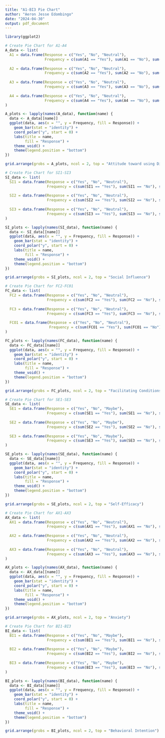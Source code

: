 ```yaml
---
title: "A1-BI3 Pie Chart"
author: "Aeron Jesse Edombingo"
date: "2024-04-30"
output: pdf_document
---
```


```r
library(ggplot2)
```



```r
# Create Pie Chart for A1-A4
A_data <- list(
  A1 = data.frame(Response = c("Yes", "No", "Neutral"),
                  Frequency = c(sum(A1 == "Yes"), sum(A1 == "No"), sum(A1 == "Neutral"))),
  
  A2 = data.frame(Response = c("Yes", "No", "Neutral"),
                  Frequency = c(sum(A2 == "Yes"), sum(A2 == "No"), sum(A2 == "Neutral"))),
  
  A3 = data.frame(Response = c("Yes", "No", "Neutral"),
                  Frequency = c(sum(A3 == "Yes"), sum(A3 == "No"), sum(A3 == "Neutral"))),
  
  A4 = data.frame(Response = c("Yes", "No", "Neutral"),
                  Frequency = c(sum(A4 == "Yes"), sum(A4 == "No"), sum(A4 == "Neutral")))
)

A_plots <- lapply(names(A_data), function(name) {
  data <- A_data[[name]]
  ggplot(data, aes(x = "", y = Frequency, fill = Response)) +
    geom_bar(stat = "identity") +
    coord_polar("y", start = 0) +
    labs(title = name,
         fill = "Response") +
    theme_void() +
    theme(legend.position = "bottom")
})

grid.arrange(grobs = A_plots, ncol = 2, top = "Attitude toward using Digital Music Streaming Platform")

# Create Pie Chart for SI1-SI3
SI_data <- list(
  SI1 = data.frame(Response = c("Yes", "No", "Neutral"),
                   Frequency = c(sum(SI1 == "Yes"), sum(SI1 == "No"), sum(SI1 == "Neutral"))),
  
  SI2 = data.frame(Response = c("Yes", "No", "Neutral"),
                   Frequency = c(sum(SI2 == "Yes"), sum(SI2 == "No"), sum(SI2 == "Neutral"))),
  
  SI3 = data.frame(Response = c("Yes", "No", "Neutral"),
                   Frequency = c(sum(SI3 == "Yes"), sum(SI3 == "No"), sum(SI3 == "Neutral")))
)

SI_plots <- lapply(names(SI_data), function(name) {
  data <- SI_data[[name]]
  ggplot(data, aes(x = "", y = Frequency, fill = Response)) +
    geom_bar(stat = "identity") +
    coord_polar("y", start = 0) +
    labs(title = name,
         fill = "Response") +
    theme_void() +
    theme(legend.position = "bottom")
})

grid.arrange(grobs = SI_plots, ncol = 2, top = "Social Influence")

# Create Pie Chart for FC2-FC01
FC_data <- list(
  FC2 = data.frame(Response = c("Yes", "No", "Neutral"),
                   Frequency = c(sum(FC2 == "Yes"), sum(FC2 == "No"), sum(FC2 == "Neutral"))),
  
  FC3 = data.frame(Response = c("Yes", "No", "Neutral"),
                   Frequency = c(sum(FC3 == "Yes"), sum(FC3 == "No"), sum(FC3 == "Neutral"))),
  
  FCO1 = data.frame(Response = c("Yes", "No", "Neutral"),
                    Frequency = c(sum(FCO1 == "Yes"), sum(FCO1 == "No"), sum(FCO1 == "Neutral")))
)

FC_plots <- lapply(names(FC_data), function(name) {
  data <- FC_data[[name]]
  ggplot(data, aes(x = "", y = Frequency, fill = Response)) +
    geom_bar(stat = "identity") +
    coord_polar("y", start = 0) +
    labs(title = name,
         fill = "Response") +
    theme_void() +
    theme(legend.position = "bottom")
})

grid.arrange(grobs = FC_plots, ncol = 2, top = "Facilitating Conditions")

# Create Pie Chart for SE1-SE3
SE_data <- list(
  SE1 = data.frame(Response = c("Yes", "No", "Maybe"),
                   Frequency = c(sum(SE1 == "Yes"), sum(SE1 == "No"), sum(SE1 == "Maybe"))),
  
  SE2 = data.frame(Response = c("Yes", "No", "Maybe"),
                   Frequency = c(sum(SE2 == "Yes"), sum(SE2 == "No"), sum(SE2 == "Maybe"))),
  
  SE3 = data.frame(Response = c("Yes", "No", "Maybe"),
                   Frequency = c(sum(SE3 == "Yes"), sum(SE3 == "No"), sum(SE3 == "Maybe")))
)

SE_plots <- lapply(names(SE_data), function(name) {
  data <- SE_data[[name]]
  ggplot(data, aes(x = "", y = Frequency, fill = Response)) +
    geom_bar(stat = "identity") +
    coord_polar("y", start = 0) +
    labs(title = name,
         fill = "Response") +
    theme_void() +
    theme(legend.position = "bottom")
})

grid.arrange(grobs = SE_plots, ncol = 2, top = "Self-Efficacy")

# Create Pie Chart for AX1-AX3
AX_data <- list(
  AX1 = data.frame(Response = c("Yes", "No", "Neutral"),
                   Frequency = c(sum(AX1 == "Yes"), sum(AX1 == "No"), sum(AX1 == "Neutral"))),
  
  AX2 = data.frame(Response = c("Yes", "No", "Neutral"),
                   Frequency = c(sum(AX2 == "Yes"), sum(AX2 == "No"), sum(AX2 == "Neutral"))),
  
  AX3 = data.frame(Response = c("Yes", "No", "Neutral"),
                   Frequency = c(sum(AX3 == "Yes"), sum(AX3 == "No"), sum(AX3 == "Neutral")))
)

AX_plots <- lapply(names(AX_data), function(name) {
  data <- AX_data[[name]]
  ggplot(data, aes(x = "", y = Frequency, fill = Response)) +
    geom_bar(stat = "identity") +
    coord_polar("y", start = 0) +
    labs(title = name,
         fill = "Response") +
    theme_void() +
    theme(legend.position = "bottom")
})

grid.arrange(grobs = AX_plots, ncol = 2, top = "Anxiety")

# Create Pie Chart for BI1-BI3
BI_data <- list(
  BI1 = data.frame(Response = c("Yes", "No", "Maybe"),
                   Frequency = c(sum(BI1 == "Yes"), sum(BI1 == "No"), sum(BI1 == "Maybe"))),
  
  BI2 = data.frame(Response = c("Yes", "No", "Maybe"),
                   Frequency = c(sum(BI2 == "Yes"), sum(BI2 == "No"), sum(BI2 == "Maybe"))),
  
  BI3 = data.frame(Response = c("Yes", "No", "Maybe"),
                   Frequency = c(sum(BI3 == "Yes"), sum(BI3 == "No"), sum(BI3 == "Maybe")))
)

BI_plots <- lapply(names(BI_data), function(name) {
  data <- BI_data[[name]]
  ggplot(data, aes(x = "", y = Frequency, fill = Response)) +
    geom_bar(stat = "identity") +
    coord_polar("y", start = 0) +
    labs(title = name,
         fill = "Response") +
    theme_void() +
    theme(legend.position = "bottom")
})

grid.arrange(grobs = BI_plots, ncol = 2, top = "Behavioral Intention")
```